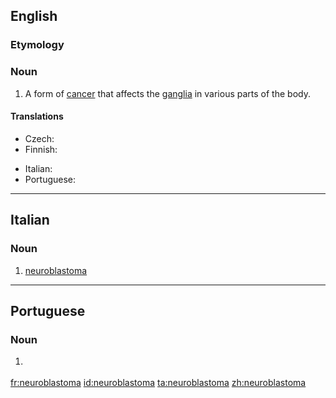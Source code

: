 ==English==
{{wikipedia}}
===Etymology===
{{prefix|lang=en|neuro|blastoma}}
===Noun===
{{en-noun|s|neuroblastomata}}

# {{context|oncology|lang=en}} A form of [[cancer]] that affects the [[ganglia]] in various parts of the body.

====Translations====
{{trans-top|form of cancer}}
* Czech: {{t|cs|neuroblastom|m}}
* Finnish: {{t|fi|neuroblastooma}}
{{trans-mid}}
* Italian: {{t|it|neuroblastoma|m}}
* Portuguese: {{t|pt|neuroblastoma|m}}
{{trans-bottom}}

----

==Italian==
{{wikipedia|lang=it}}

===Noun===
{{it-noun|m}}

# {{context|oncology|lang=it}} [[#English|neuroblastoma]]

----

==Portuguese==

===Noun===
{{pt-noun|m}}

# {{lb|pt|oncology}} {{l|en|neuroblastoma}} {{gloss|cancer affecting the ganglia}}

[[fr:neuroblastoma]]
[[id:neuroblastoma]]
[[ta:neuroblastoma]]
[[zh:neuroblastoma]]